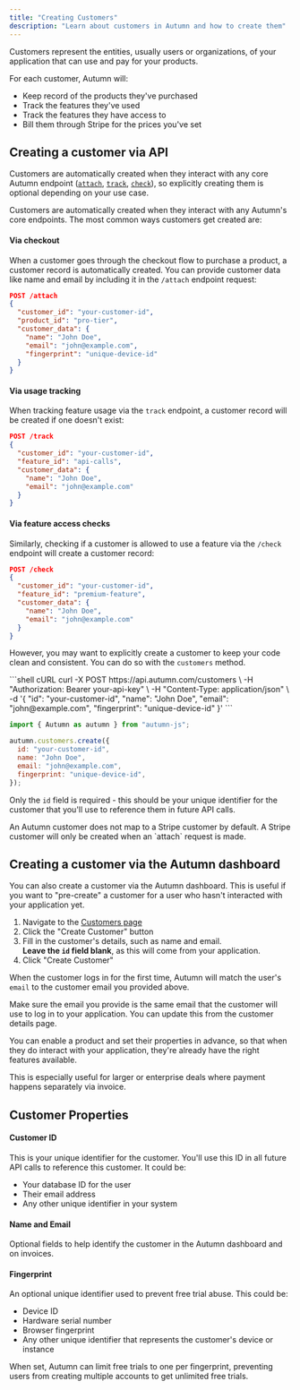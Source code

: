 ```yaml
---
title: "Creating Customers"
description: "Learn about customers in Autumn and how to create them"
---
```


Customers represent the entities, usually users or organizations, of your application that can use and pay for your products.

For each customer, Autumn will:

- Keep record of the products they've purchased
- Track the features they've used
- Track the features they have access to
- Bill them through Stripe for the prices you've set

## Creating a customer via API

Customers are automatically created when they interact with any core Autumn endpoint ([`attach`](/api-reference/attach), [`track`](/api-reference/track), [`check`](/api-reference/check)), so explicitly creating them is optional depending on your use case.

<Accordion title="Creating a customer via attach, track, or check">

Customers are automatically created when they interact with any Autumn's core endpoints. The most common ways customers get created are:

#### Via checkout

When a customer goes through the checkout flow to purchase a product, a customer record is automatically created. You can provide customer data like name and email by including it in the `/attach` endpoint request:

```json
POST /attach
{
  "customer_id": "your-customer-id",
  "product_id": "pro-tier",
  "customer_data": {
    "name": "John Doe",
    "email": "john@example.com",
    "fingerprint": "unique-device-id"
  }
}
```

#### Via usage tracking

When tracking feature usage via the `track` endpoint, a customer record will be created if one doesn't exist:

```json
POST /track
{
  "customer_id": "your-customer-id",
  "feature_id": "api-calls",
  "customer_data": {
    "name": "John Doe",
    "email": "john@example.com"
  }
}
```

#### Via feature access checks

Similarly, checking if a customer is allowed to use a feature via the `/check` endpoint will create a customer record:

```json
POST /check
{
  "customer_id": "your-customer-id",
  "feature_id": "premium-feature",
  "customer_data": {
    "name": "John Doe",
    "email": "john@example.com"
  }
}
```

</Accordion>

However, you may want to explicitly create a customer to keep your code clean and consistent. You can do so with the `customers` method.

<CodeGroup>
```shell cURL
curl -X POST https://api.autumn.com/customers \
  -H "Authorization: Bearer your-api-key" \
  -H "Content-Type: application/json" \
  -d '{
    "id": "your-customer-id", 
  "name": "John Doe", 
  "email": "john@example.com", 
  "fingerprint": "unique-device-id"
  }'
```

```javascript Typescript
import { Autumn as autumn } from "autumn-js";

autumn.customers.create({
  id: "your-customer-id",
  name: "John Doe",
  email: "john@example.com",
  fingerprint: "unique-device-id",
});
```

</CodeGroup>

Only the `id` field is required - this should be your unique identifier for the customer that you'll use to reference them in future API calls.

<Note>
  An Autumn customer does not map to a Stripe customer by default. A Stripe
  customer will only be created when an `attach` request is made.
</Note>

## Creating a customer via the Autumn dashboard

You can also create a customer via the Autumn dashboard. This is useful if you want to "pre-create" a customer for a user who hasn't interacted with your application yet.

1. Navigate to the [Customers page](https://app.useautumn.com/customers)
2. Click the "Create Customer" button
3. Fill in the customer's details, such as name and email. <br/>
   **Leave the `id` field blank**, as this will come from your application.
4. Click "Create Customer"

When the customer logs in for the first time, Autumn will match the user's `email` to the customer email you provided above.

<Warning>
  Make sure the email you provide is the same email that the customer will use
  to log in to your application. You can update this from the customer details
  page.
</Warning>

You can enable a product and set their properties in advance, so that when they do interact with your application, they're already have the right features available.

This is especially useful for larger or enterprise deals where payment happens separately via invoice.

## Customer Properties

#### Customer ID

This is your unique identifier for the customer. You'll use this ID in all future API calls to reference this customer. It could be:

- Your database ID for the user
- Their email address
- Any other unique identifier in your system

#### Name and Email

Optional fields to help identify the customer in the Autumn dashboard and on invoices.

#### Fingerprint

An optional unique identifier used to prevent free trial abuse. This could be:

- Device ID
- Hardware serial number
- Browser fingerprint
- Any other unique identifier that represents the customer's device or instance

When set, Autumn can limit free trials to one per fingerprint, preventing users from creating multiple accounts to get unlimited free trials.
